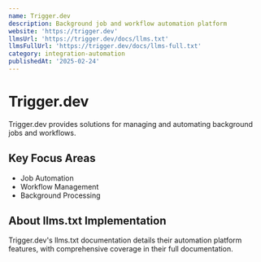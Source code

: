```yaml
---
name: Trigger.dev
description: Background job and workflow automation platform
website: 'https://trigger.dev'
llmsUrl: 'https://trigger.dev/docs/llms.txt'
llmsFullUrl: 'https://trigger.dev/docs/llms-full.txt'
category: integration-automation
publishedAt: '2025-02-24'
---
```


# Trigger.dev

Trigger.dev provides solutions for managing and automating background jobs and workflows.

## Key Focus Areas

- Job Automation
- Workflow Management
- Background Processing

## About llms.txt Implementation

Trigger.dev's llms.txt documentation details their automation platform features, with comprehensive coverage in their full documentation.
